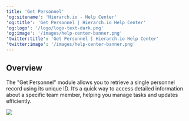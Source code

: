 ```yaml
---
title: 'Get Personnel'
'og:sitename': 'Hierarch.io - Help Center'
'og:title': 'Get Personnel | Hierarch.io Help Center'
'og:logo': '/logo/logo-text-dark.png'
'og:image': '/images/help-center-banner.png'
'twitter:title': 'Get Personnel | Hierarch.io Help Center'
'twitter:image': '/images/help-center-banner.png'
---
```


## Overview

The "Get Personnel" module allows you to retrieve a single personnel record using its unique ID. It’s a quick way to access detailed information about a specific team member, helping you manage tasks and updates efficiently.

![](/images/workflows/get_personnel001.png)